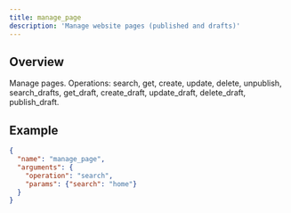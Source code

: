 ```yaml
---
title: manage_page
description: 'Manage website pages (published and drafts)'
---
```


## Overview

Manage pages. Operations: search, get, create, update, delete, unpublish, search_drafts, get_draft, create_draft, update_draft, delete_draft, publish_draft.

## Example

```json
{
  "name": "manage_page",
  "arguments": {
    "operation": "search",
    "params": {"search": "home"}
  }
}
```
